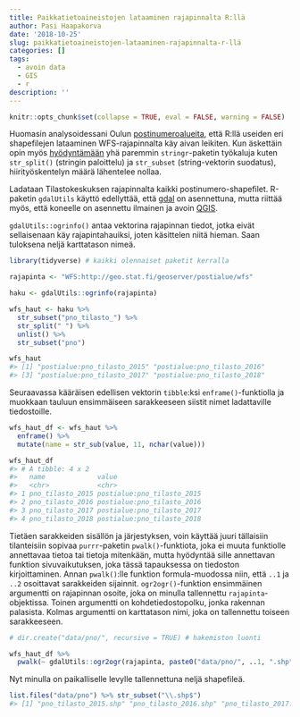 ```yaml
---
title: Paikkatietoaineistojen lataaminen rajapinnalta R:llä
author: Pasi Haapakorva
date: '2018-10-25'
slug: paikkatietoaineistojen-lataaminen-rajapinnalta-r-llä
categories: []
tags:
  - avoin data
  - GIS
  - r
description: ''
---
```

```r
knitr::opts_chunk$set(collapse = TRUE, eval = FALSE, warning = FALSE)
```
Huomasin analysoidessani Oulun [postinumeroalueita](https://twitter.com/pasi_pasi/status/1054397744440324096), että R:llä useiden eri shapefilejen lataaminen WFS-rajapinnalta käy aivan leikiten. Kun äskettäin opin myös [hyödyntämään](https://haapakorva.fi/2018/10/18/2018-10-18-kuinka-analysoin-useaa-excel-taulukkoa-kerralla-r-ll%C3%A4/) yhä paremmin `stringr`-paketin työkaluja kuten `str_split()` (stringin paloittelu) ja `str_subset` (string-vektorin suodatus), hiirityöskentelyn määrä lähentelee nollaa.

Ladataan Tilastokeskuksen rajapinnalta kaikki postinumero-shapefilet. R-paketin `gdalUtils` käyttö edellyttää, että [gdal](https://www.gdal.org/) on asennettuna, mutta riittää myös, että koneelle on asennettu ilmainen ja avoin [QGIS](https://qgis.org/en/site/).

`gdalUtils::ogrinfo()` antaa vektorina rajapinnan tiedot, jotka eivät sellaisenaan käy rajapintahauiksi, joten käsittelen niitä hieman. Saan tuloksena neljä karttatason nimeä.
```r
library(tidyverse) # kaikki olennaiset paketit kerralla

rajapinta <- "WFS:http://geo.stat.fi/geoserver/postialue/wfs"

haku <- gdalUtils::ogrinfo(rajapinta)

wfs_haut <- haku %>% 
  str_subset("pno_tilasto_") %>% 
  str_split(" ") %>% 
  unlist() %>% 
  str_subset("pno")

wfs_haut
#> [1] "postialue:pno_tilasto_2015" "postialue:pno_tilasto_2016"
#> [3] "postialue:pno_tilasto_2017" "postialue:pno_tilasto_2018"
```
Seuraavassa kääräisen edellisen vektorin `tibble`:ksi `enframe()`-funktiolla ja muokkaan tauluun ensimmäiseen sarakkeeseen siistit nimet ladattaville tiedostoille.

```r
wfs_haut_df <- wfs_haut %>% 
  enframe() %>% 
  mutate(name = str_sub(value, 11, nchar(value)))

wfs_haut_df
#> # A tibble: 4 x 2
#>   name             value                     
#>   <chr>            <chr>                     
#> 1 pno_tilasto_2015 postialue:pno_tilasto_2015
#> 2 pno_tilasto_2016 postialue:pno_tilasto_2016
#> 3 pno_tilasto_2017 postialue:pno_tilasto_2017
#> 4 pno_tilasto_2018 postialue:pno_tilasto_2018
```
Tietäen sarakkeiden sisällön ja järjestyksen, voin käyttää juuri tällaisiin tilanteisiin sopivaa `purrr`-paketin `pwalk()`-funktiota, joka ei muuta funktiolle annettavaa tietoa tai tietoja mitenkään, mutta hyödyntää sille annettavan funktion sivuvaikutuksen, joka tässä tapauksessa on tiedoston kirjoittaminen. Annan `pwalk()`:lle funktion formula-muodossa niin, että `..1` ja `..2` osoittavat sarakkeiden sijainnit. `ogr2ogr()`-funktion ensimmäinen argumentti on rajapinnan osoite, joka on minulla tallennettu `rajapinta`-objektissa. Toinen argumentti on kohdetiedostopolku, jonka rakennan palasista. Kolmas argumentti on karttatason nimi, joka on tallennettu toiseen sarakkeeseen.
```r
# dir.create("data/pno/", recursive = TRUE) # hakemiston luonti

wfs_haut_df %>% 
  pwalk(~ gdalUtils::ogr2ogr(rajapinta, paste0("data/pno/", ..1, ".shp"), ..2))
```
Nyt minulla on paikalliselle levylle tallennettuna neljä shapefileä.
```r
list.files("data/pno") %>% str_subset("\\.shp$")
#> [1] "pno_tilasto_2015.shp" "pno_tilasto_2016.shp" "pno_tilasto_2017.shp" "pno_tilasto_2018.shp"
```
